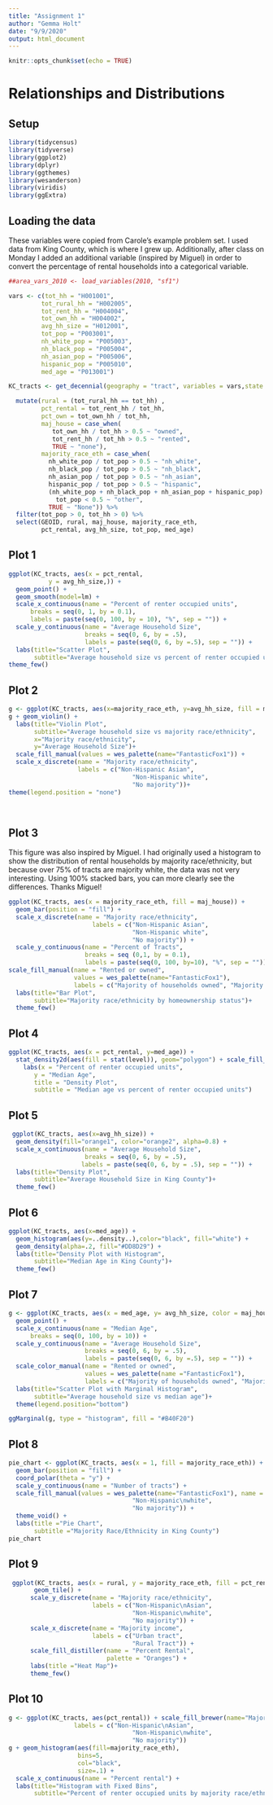 ```yaml
---
title: "Assignment 1"
author: "Gemma Holt"
date: "9/9/2020"
output: html_document
---
```


```r
knitr::opts_chunk$set(echo = TRUE)
```

# Relationships and Distributions

## Setup
```r
library(tidycensus)
library(tidyverse)
library(ggplot2)
library(dplyr)
library(ggthemes)
library(wesanderson)
library(viridis)
library(ggExtra)
```
## Loading the data

These variables were copied from Carole's example problem set. I used data from King County, which is where I grew up. Additionally, after class on Monday I added an additional variable (inspired by Miguel) in order to convert the percentage of rental households into a categorical variable.  

```r
##area_vars_2010 <- load_variables(2010, "sf1")

vars <- c(tot_hh = "H001001",
         tot_rural_hh = "H002005",
         tot_rent_hh = "H004004",
         tot_own_hh = "H004002",
         avg_hh_size = "H012001",
         tot_pop = "P003001",
         nh_white_pop = "P005003",
         nh_black_pop = "P005004",
         nh_asian_pop = "P005006",
         hispanic_pop = "P005010",
         med_age = "P013001")

KC_tracts <- get_decennial(geography = "tract", variables = vars,state = "WA", county = "King", output = "wide") %>%

  mutate(rural = (tot_rural_hh == tot_hh) ,
         pct_rental = tot_rent_hh / tot_hh,
         pct_own = tot_own_hh / tot_hh,
         maj_house = case_when(
            tot_own_hh / tot_hh > 0.5 ~ "owned",
            tot_rent_hh / tot_hh > 0.5 ~ "rented",
            TRUE ~ "none"),
         majority_race_eth = case_when(
           nh_white_pop / tot_pop > 0.5 ~ "nh_white",
           nh_black_pop / tot_pop > 0.5 ~ "nh_black",
           nh_asian_pop / tot_pop > 0.5 ~ "nh_asian",
           hispanic_pop / tot_pop > 0.5 ~ "hispanic",
           (nh_white_pop + nh_black_pop + nh_asian_pop + hispanic_pop) /
             tot_pop < 0.5 ~ "other",
           TRUE ~ "None")) %>%
  filter(tot_pop > 0, tot_hh > 0) %>%
  select(GEOID, rural, maj_house, majority_race_eth, 
         pct_rental, avg_hh_size, tot_pop, med_age)

```
## Plot 1
```r
ggplot(KC_tracts, aes(x = pct_rental,
           y = avg_hh_size,)) +
  geom_point() +
  geom_smooth(model=lm) +
  scale_x_continuous(name = "Percent of renter occupied units",
      breaks = seq(0, 1, by = 0.1),
      labels = paste(seq(0, 100, by = 10), "%", sep = "")) +
  scale_y_continuous(name = "Average Household Size",
                     breaks = seq(0, 6, by = .5),
                     labels = paste(seq(0, 6, by =.5), sep = "")) +
  labs(title="Scatter Plot",
       subtitle="Average household size vs percent of renter occupied units")+
theme_few()
```

## Plot 2
```r
g <- ggplot(KC_tracts, aes(x=majority_race_eth, y=avg_hh_size, fill = majority_race_eth))
g + geom_violin() +
  labs(title="Violin Plot",
       subtitle="Average household size vs majority race/ethnicity",
       x="Majority race/ethnicity",
       y="Average Household Size")+
  scale_fill_manual(values = wes_palette(name="FantasticFox1")) +
  scale_x_discrete(name = "Majority race/ethnicity",
                   labels = c("Non-Hispanic Asian",
                                  "Non-Hispanic white",
                                  "No majority"))+
theme(legend.position = "none")
 
                      
```

## Plot 3

This figure was also inspired by Miguel. I had originally used a histogram to show the distribution of rental households by majority race/ethnicity, but because over 75% of tracts are majority white, the data was not very interesting. Using 100% stacked bars, you can more clearly see the differences. Thanks Miguel!
```r
ggplot(KC_tracts, aes(x = majority_race_eth, fill = maj_house)) +
  geom_bar(position = "fill") +
  scale_x_discrete(name = "Majority race/ethnicity",
                       labels = c("Non-Hispanic Asian",
                                  "Non-Hispanic white",
                                  "No majority")) +
  scale_y_continuous(name = "Percent of Tracts",
                     breaks = seq (0,1, by = 0.1),
                     labels = paste(seq(0, 100, by=10), "%", sep = ""))+
scale_fill_manual(name = "Rented or owned",
                  values = wes_palette(name="FantasticFox1"), 
                  labels = c("Majority of households owned", "Majority of households rented")) +
  labs(title="Bar Plot",
       subtitle="Majority race/ethnicity by homeownership status")+
  theme_few()
```

## Plot 4
```r
ggplot(KC_tracts, aes(x = pct_rental, y=med_age)) +
  stat_density2d(aes(fill = stat(level)), geom="polygon") + scale_fill_viridis(option = "plasma") +
    labs(x = "Percent of renter occupied units",
       y = "Median Age", 
       title = "Density Plot",
       subtitle = "Median age vs percent of renter occupied units")
```
 
 
## Plot 5
```r
 ggplot(KC_tracts, aes(x=avg_hh_size)) +
  geom_density(fill="orange1", color="orange2", alpha=0.8) +
  scale_x_continuous(name = "Average Household Size",
                     breaks = seq(0, 6, by = .5),
                    labels = paste(seq(0, 6, by = .5), sep = "")) +
  labs(title="Density Plot",
       subtitle="Average Household Size in King County")+
  theme_few()
```

## Plot 6
```r
ggplot(KC_tracts, aes(x=med_age)) +
  geom_histogram(aes(y=..density..),color="black", fill="white") +
  geom_density(alpha=.2, fill="#DD8D29") +
  labs(title="Density Plot with Histogram",
       subtitle="Median Age in King County")+
  theme_few()
```

## Plot 7
```r
g <- ggplot(KC_tracts, aes(x = med_age, y= avg_hh_size, color = maj_house)) +
  geom_point() +
  scale_x_continuous(name = "Median Age",
      breaks = seq(0, 100, by = 10)) +
  scale_y_continuous(name = "Average Household Size",
                     breaks = seq(0, 6, by = .5),
                     labels = paste(seq(0, 6, by =.5), sep = "")) +
  scale_color_manual(name = "Rented or owned",
                     values = wes_palette(name ="FantasticFox1"), 
                     labels = c("Majority of households owned", "Majority of households rented")) +
  labs(title="Scatter Plot with Marginal Histogram",
       subtitle="Average household size vs median age")+
  theme(legend.position="bottom")

ggMarginal(g, type = "histogram", fill = "#B40F20")

```

## Plot 8
```r
pie_chart <- ggplot(KC_tracts, aes(x = 1, fill = majority_race_eth)) +
  geom_bar(position = "fill") +
  coord_polar(theta = "y") +
  scale_y_continuous(name = "Number of tracts") +
  scale_fill_manual(values = wes_palette(name="FantasticFox1"), name = "Majority race/ethnicity", labels = c("Non-Hispanic\nAsian",
                                  "Non-Hispanic\nwhite",
                                  "No majority")) +
  theme_void() +
  labs(title ="Pie Chart",
       subtitle ="Majority Race/Ethnicity in King County")
pie_chart
```

## Plot 9
```r
 ggplot(KC_tracts, aes(x = rural, y = majority_race_eth, fill = pct_rental)) +
       geom_tile() +
      scale_y_discrete(name = "Majority race/ethnicity",
                       labels = c("Non-Hispanic\nAsian",
                                  "Non-Hispanic\nwhite",
                                  "No majority")) +
      scale_x_discrete(name = "Majority income",
                       labels = c("Urban tract",
                                  "Rural Tract")) +
      scale_fill_distiller(name = "Percent Rental",
                           palette = "Oranges") +
      labs(title ="Heat Map")+ 
      theme_few()
```

## Plot 10
```r
g <- ggplot(KC_tracts, aes(pct_rental)) + scale_fill_brewer(name="Majority race/ethnicity",                          palette = "Oranges",
                  labels = c("Non-Hispanic\nAsian",
                                  "Non-Hispanic\nwhite",
                                  "No majority"))
g + geom_histogram(aes(fill=majority_race_eth), 
                   bins=5, 
                   col="black", 
                   size=.1) +
  scale_x_continuous(name = "Percent rental") +
  labs(title="Histogram with Fixed Bins", 
       subtitle="Percent of renter occupied units by majority race/ethnicity") 
```
 
 